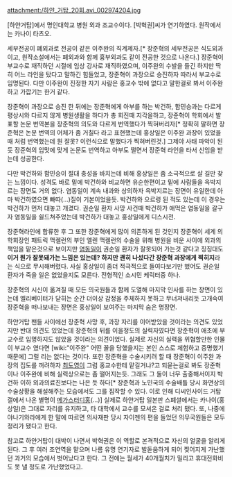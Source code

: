 attachment:/하얀_거탑_20회.avi_002974204.jpg

[하얀거탑]에서 명인대학교 병원 외과 조교수이다. [박혁권]씨가 연기하였다. 원작에서는 카나이 타츠오.

세부전공이 폐외과로 전공이 같은 이주완의 직계제자.[* 장준혁의 세부전공은 식도외과이고, 원작소설에서는 폐외과와 함께 흉부외과도 같이 전공한 것으로 나온다.] 장준혁이 부교수로 재직하던 시절에 임상 강사로 재직하였으며, 이주완의 수발을 들긴 하지만 딱히 어느 라인을 탔다고 말하긴 힘들었고, 장준혁이 과장으로 승진하자 따라서 부교수로 임명된다. 다만 이주완이 진정한 자기 사람은 홍교수 밖에 없다고 말한걸로 봐서 이주완하고 가깝기는 한거 같다. 

장준혁이 과장으로 승진 한 뒤에는 장준혁에게 아부를 하는 박건하, 함민승과는 다르게 평상시와 다르지 않게 병원생활을 하다가 총 회진때 지각을하고, 장준혁이 학회에서 발표할 논문 번역본을 장준혁의 의도와 다르게 번역했다가 찍혀버리자[* 정확히 말하면 장준혁은 논문 번역의 어체가 좀 거칠다 라고 표현했는데 홍상일은 이주완 과장이 있었을 때 처럼 번역했는데 뭔 잘못? 이런식으로 말했다가 찍혀버린것.] 그제야 사태 파악이 된듯 장준혁의 입맛에 맞게 논문도 번역하고 아부도 떨면서 장준혁 라인을 타서 신임을 받는데 성공한다.

다만 박건하와 함민승이 절대 충성을 바치는데 비해 홍상일은 좀 소극적으로 살 길만 찾는 느낌이다. 성격도 바로 밑에 박건하와 비교하면 유순한편이고 밑에 사람들을 윽박지르는 장면도 거의 없다. 염동일이 계속 내과와 상의하자 윽박지르는 장면이 유일한데 아마 박건하였으면 빠따(...)질이 기본이었을듯. 박건하와 으르렁 된 적도 있는데 이 경우는 박건하가 먼저 대놓고 개겼다. 권순일 환자 사망 사건때 박건하가 애먹은 염동일을 갈구자 염동일을 쉴드쳐주었는데 박건하가 대놓고 홍상일에게 디스시전.

장준혁라인에 합류한 후 그 또한 장준혁에게 많이 의존하게 된 것인지 장준혁이 세계 의학회장인 패트릭 맥켈런의 부인 엘렌 맥켈런의 수술을 위해 병원을 비운 사이에 외과의 책임을 맡은것으로 보이지만 [[염동일]]이 권순일 환자가 잘못되어 가는것 같다고 징징대도 '''이거 뭔가 잘못돼가는 느낌은 있는데? 하지만 괜히 나섰다간 장준혁 과장에게 찍히지'''라는 식으로 무시해버렸다. 사실 홍상일이 좀더 적극적으로 들여다보기만 했어도 권순일 환자가 죽을 일은 없었을지도 모른다. 전형적인 소시민 케릭터중 하나.

장준혁의 시신이 옮겨질 때 모든 의국원들과 함께 도열해 마지막 인사를 하는 장면이 있는데 엘리베이터가 닫히는 순간 더이상 감정을 주체하지 못하고 무너져내리듯 고개숙여 장준혁을 떠나보내는 장면은 홍상일이 보여주는 마지막 숨은 명장면.

하얀거탑 팬들 사이에선 장준혁 사망 후, 과장 자리를 이어받았을 것이라는 의견도 있었지만 반대 의견도 있었는데 장준혁의 뒤를 이을정도의 실력자였다면 장준혁이 애초에 부교수로 임명하지도 않았을 것이라는 의견이었다. 실제로 자신의 실력을 위협할만한 인물이 부교수 였다면 [wiki:"이주완" 어떤 꼴을 당했을지는 본인 스스로 체험하고 증명했기 때문에] 그럴 리는 없다는 것이다. 또한 장준혁을 수술시키려 할 때 장준혁이 이주완 과장의 집도를 꺼려하자 [[최도영]]이 그럼 홍교수한테 맡길거냐?고 되묻는걸로 봐도 장준혁이나 이주완에 비해 실력상으로는 좀 떨어지는듯. 그래도 그 둘이 너무 출중해서이지 박건하 이하 외과의료진보다는 나은 듯 하다[* 장준혁과 노민국의 수술배틀 당시 화면상의 수술상황을 해설해주는 모습에서도 그를 짐작할 수 있다. 이로 인해 디씨인사이드 거탑갤에서 나온 별명이 [[메가스터디]]홍(...)] 실제로 하얀거탑 일본판 스폐셜에서는 카나이(홍상일)은 그대로 자리를 유지하고, 타 대학에서 교수를 모셔온 걸로 처리 됐다. 또, 나중에 야나기와라에게 한 말에 따르면 의사재판 당시 자이젠의 편을 들었던 의무국원들은 모두 정리가 됐다고 한다. 

참고로 하얀거탑이 대박이 나면서 박혁권은 이 역할로 본격적으로 자신의 얼굴을 알리게 된다. 그 후 여러 조연역을 맡으며 나름 유명 연기자로 발돋움하게 되어 찢어지게 가난했던 과거의 모습에서 벗어났다고 한다. 그 전에는 월세가 40개월치가 밀리고 휴대전화비도 못 낼 정도로 가난했었다고.
